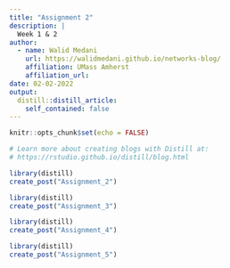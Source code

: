 ```yaml
---
title: "Assignment 2"
description: |
  Week 1 & 2
author:
  - name: Walid Medani 
    url: https://walidmedani.github.io/networks-blog/
    affiliation: UMass Amherst
    affiliation_url: 
date: 02-02-2022
output:
  distill::distill_article:
    self_contained: false
---
```


```r
knitr::opts_chunk$set(echo = FALSE)

# Learn more about creating blogs with Distill at:
# https://rstudio.github.io/distill/blog.html

```

```r
library(distill)
create_post("Assignment_2")
```
```r
library(distill)
create_post("Assignment_3")
```

```r
library(distill)
create_post("Assignment_4")
```

```r
library(distill)
create_post("Assignment_5")
```